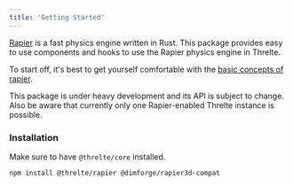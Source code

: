 ```yaml
---
title: 'Getting Started'
---
```


[Rapier](https://rapier.rs/) is a fast physics engine written in Rust. This package provides easy to use components and hooks to use the Rapier physics engine in Threlte.

To start off, it's best to get yourself comfortable with the [basic concepts of rapier](https://rapier.rs/docs/).

<Tip type="experimental">
  This package is under heavy development and its API is subject to change. Also be aware that
  currently only one Rapier-enabled Threlte instance is possible.
</Tip>

### Installation

Make sure to have `@threlte/core` installed.

```bash copy
npm install @threlte/rapier @dimforge/rapier3d-compat
```
